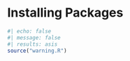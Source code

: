 # Installing Packages {#sec-installing-packages}

```r
#| echo: false
#| message: false
#| results: asis
source("warning.R")
```
